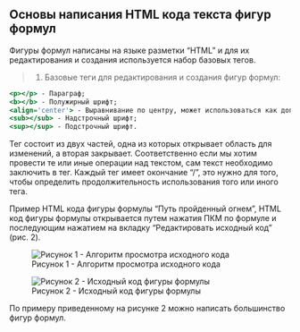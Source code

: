 ## Основы написания HTML кода текста фигур формул

Фигуры формул написаны на языке разметки "HTML" и для их редактирования и создания используется набор базовых тегов.

>1. Базовые теги для редактирования и создания фигур формул:

```.html
<p></p> - Параграф;
<b></b> - Полужирный шрифт;
<align='center'> - Выравнивание по центру, может использоваться как дополнительный тег к тегу "Параграф";
<sub></sub> - Надстрочный шрифт;
<sup></sup> - Подстрочный шрифт.
```

Тег состоит из двух частей, одна из которых открывает область для изменений, а вторая закрывает. Соответственно если мы хотим провести те или иные операции над текстом, сам текст необходимо заключить в тег.
Каждый тег имеет окончание "/", это нужно для того, чтобы определить продолжительность использования того или иного тега.

Пример HTML кода фигуры формулы "Путь пройденный огнем", HTML код фигуры формулы открывается путем нажатия ПКМ по формуле и последующим нажатием на вкладку "Редактировать исходный код" (рис. 2).

![Рисунок 1 - Алгоритм просмотра исходного кода](Picture/6.jpg)

![Рисунок 2 - Исходный код фигуры формулы](Picture/1.jpg)

По примеру приведенному на рисунке 2 можно написать большинство фигур формул.